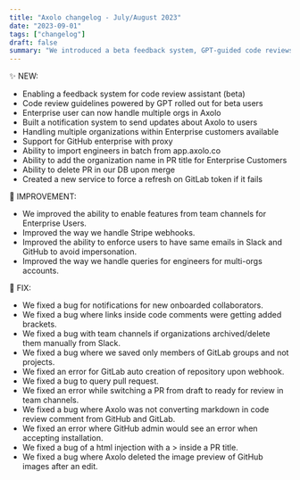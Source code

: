 ```yaml
---
title: "Axolo changelog - July/August 2023"
date: "2023-09-01"
tags: ["changelog"]
draft: false
summary: "We introduced a beta feedback system, GPT-guided code reviews, and multi-organization management for Enterprise users, alongside GitHub Enterprise support and batch engineer imports. The platform has improved feature activation, Stripe handling, email verification, and engineer queries. Fixes include notification bugs, code comment link issues, team channel management, GitLab integration, PR handling, markdown conversion, and image preview retention after edits."
---
```


✨ NEW:

- Enabling a feedback system for code review assistant (beta)
- Code review guidelines powered by GPT rolled out for beta users
- Enterprise user can now handle multiple orgs in Axolo
- Built a notification system to send updates about Axolo to users
- Handling multiple organizations within Enterprise customers available
- Support for GitHub enterprise with proxy
- Ability to import engineers in batch from app.axolo.co
- Ability to add the organization name in PR title for Enterprise Customers
- Ability to delete PR in our DB upon merge
- Created a new service to force a refresh on GitLab token if it fails

🔨 IMPROVEMENT:

- We improved the ability to enable features from team channels for Enterprise Users.
- Improved the way we handle Stripe webhooks.
- Improved the ability to enforce users to have same emails in Slack and GitHub to avoid impersonation.
- Improved the way we handle queries for engineers for multi-orgs accounts.

🐞 FIX:

- We fixed a bug for notifications for new onboarded collaborators.
- We fixed a bug where links inside code comments were getting added brackets.
- We fixed a bug with team channels if organizations archived/delete them manually from Slack.
- We fixed a bug where we saved only members of GitLab groups and not projects.
- We fixed an error for GitLab auto creation of repository upon webhook.
- We fixed a bug to query pull request.
- We fixed an error while switching a PR from draft to ready for review in team channels.
- We fixed a bug where Axolo was not converting markdown in code review comment from GitHub and GitLab.
- We fixed an error where GitHub admin would see an error when accepting installation.
- We fixed a bug of a html injection with a > inside a PR title.
- We fixed a bug where Axolo deleted the image preview of GitHub images after an edit.
